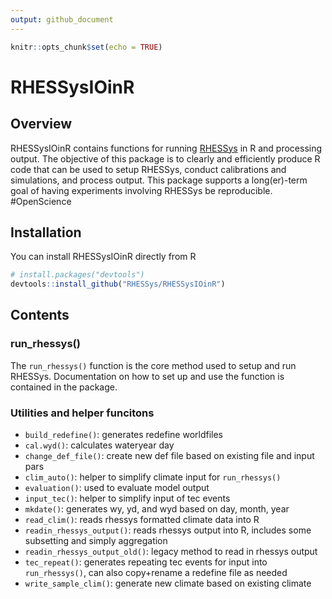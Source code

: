 ```yaml
---
output: github_document
---
```


<!-- README.md is generated from README.Rmd. Please edit that file -->

```r
knitr::opts_chunk$set(echo = TRUE)
```

# RHESSysIOinR

## Overview

RHESSysIOinR contains functions for running [RHESSys](https://github.com/RHESSys/RHESSys) in R and processing output. The objective of this package is to clearly and efficiently produce R code that can be used to setup RHESSys, conduct calibrations and simulations, and process output. This package supports a long(er)-term goal of having experiments involving RHESSys be reproducible. #OpenScience

## Installation
You can install RHESSysIOinR directly from R
```r
# install.packages("devtools")
devtools::install_github("RHESSys/RHESSysIOinR")
```

## Contents

### run_rhessys()

The `run_rhessys()` function is the core method used to setup and run RHESSys. Documentation on how to set up and use the function is contained in the package.

### Utilities and helper funcitons

<!-- If you add to the package, add important exported functions here -->
<!-- this could be in a table, but bulleted list also looks good, idk -->

* `build_redefine()`: generates redefine worldfiles
* `cal.wyd()`: calculates wateryear day
* `change_def_file()`: create new def file based on existing file and input pars
* `clim_auto()`: helper to simplify climate input for `run_rhessys()`
* `evaluation()`: used to evaluate model output
* `input_tec()`: helper to simplify input of tec events
* `mkdate()`: generates wy, yd, and wyd based on day, month, year
* `read_clim()`: reads rhessys formatted climate data into R
* `readin_rhessys_output()`: reads rhessys output into R, includes some subsetting and simply aggregation
* `readin_rhessys_output_old()`: legacy method to read in rhessys output
* `tec_repeat()`: generates repeating tec events for input into `run_rhessys()`, can also copy+rename a redefine file as needed
* `write_sample_clim()`: generate new climate based on existing climate


